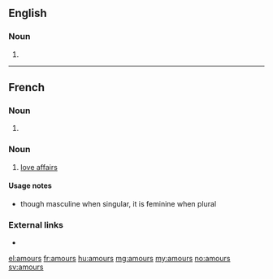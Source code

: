 ==English==

===Noun===
{{head|en|noun plural form}}

# {{plural of|amour|lang=en}}

----

==French==

===Noun===
{{head|fr|noun plural form}}

# {{plural of|amour|lang=fr}}

===Noun===
{{fr-noun|f-p}}

# [[love affair]]s

====Usage notes====
* though masculine when singular, it is feminine when plural

===External links===
* {{R:TLFi}}

[[el:amours]]
[[fr:amours]]
[[hu:amours]]
[[mg:amours]]
[[my:amours]]
[[no:amours]]
[[sv:amours]]